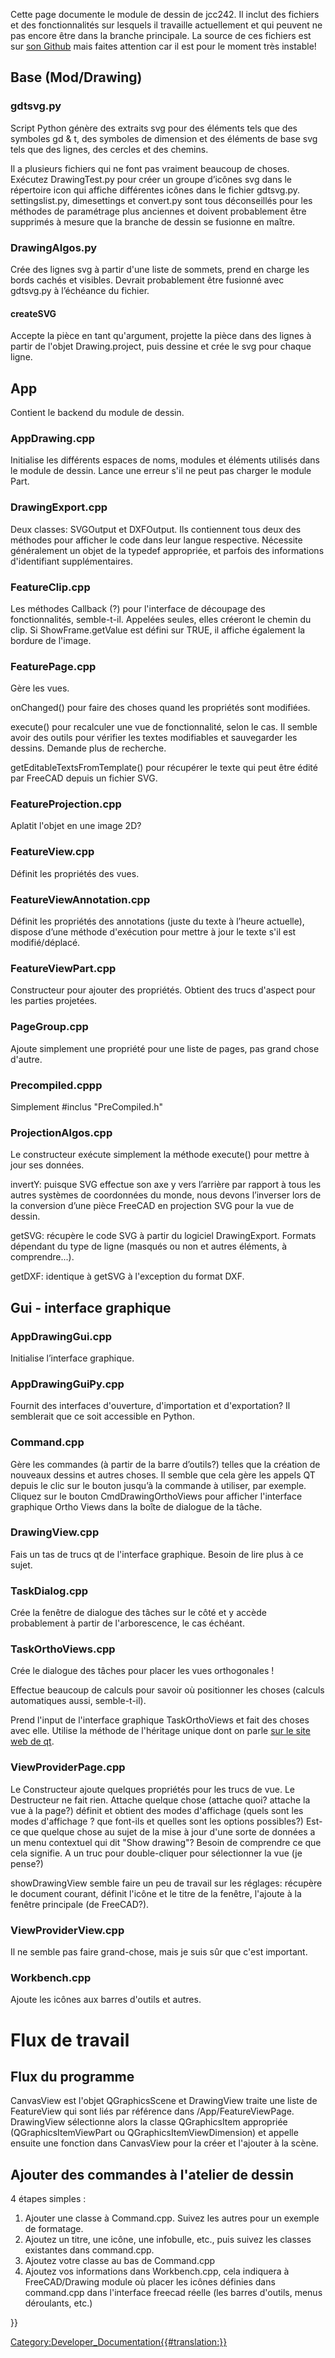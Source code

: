<languages/>
Cette page documente le module de dessin de jcc242. Il inclut des fichiers et des fonctionnalités sur lesquels il travaille actuellement et qui peuvent ne pas encore être dans la branche principale. La source de ces fichiers est sur [https://github.com/jcc242/FreeCAD son Github] mais faites attention car il est pour le moment très instable!

== Base (Mod/Drawing) ==

=== gdtsvg.py ===
Script Python génère des extraits svg pour des éléments tels que des symboles gd & t, des symboles de dimension et des éléments de base svg tels que des lignes, des cercles et des chemins.

Il a plusieurs fichiers qui ne font pas vraiment beaucoup de choses. Exécutez DrawingTest.py pour créer un groupe d’icônes svg dans le répertoire icon qui affiche différentes icônes dans le fichier gdtsvg.py. settingslist.py, dimesettings et convert.py sont tous déconseillés pour les méthodes de paramétrage plus anciennes et doivent probablement être supprimés à mesure que la branche de dessin se fusionne en maître. 

=== DrawingAlgos.py ===
Crée des lignes svg à partir d'une liste de sommets, prend en charge les bords cachés et visibles. Devrait probablement être fusionné avec gdtsvg.py à l’échéance du fichier.
 
==== createSVG ====
Accepte la pièce en tant qu'argument, projette la pièce dans des lignes à partir de l'objet Drawing.project, puis dessine et crée le svg pour chaque ligne.

== App ==
Contient le backend du module de dessin.

=== AppDrawing.cpp ===
Initialise les différents espaces de noms, modules et éléments utilisés dans le module de dessin. Lance une erreur s'il ne peut pas charger le module Part.

=== DrawingExport.cpp ===
Deux classes: SVGOutput et DXFOutput. Ils contiennent tous deux des méthodes pour afficher le code dans leur langue respective. Nécessite généralement un objet de la typedef appropriée, et parfois des informations d'identifiant supplémentaires.

=== FeatureClip.cpp ===
Les méthodes Callback (?) pour l'interface de découpage des fonctionnalités, semble-t-il. Appelées seules, elles créeront le chemin du clip. Si ShowFrame.getValue est défini sur TRUE, il affiche également la bordure de l'image.

=== FeaturePage.cpp ===
Gère les vues. 

onChanged() pour faire des choses quand les propriétés sont modifiées. 

execute() pour recalculer une vue de fonctionnalité, selon le cas. Il semble avoir des outils pour vérifier les textes modifiables et sauvegarder les dessins. Demande plus de recherche.

getEditableTextsFromTemplate() pour récupérer le texte qui peut être édité par FreeCAD depuis un fichier SVG.

=== FeatureProjection.cpp ===
Aplatit l'objet en une image 2D?

=== FeatureView.cpp ===
Définit les propriétés des vues.

=== FeatureViewAnnotation.cpp ===
Définit les propriétés des annotations (juste du texte à l’heure actuelle), dispose d’une méthode d'exécution pour mettre à jour le texte s'il est modifié/déplacé.

=== FeatureViewPart.cpp ===
Constructeur pour ajouter des propriétés. Obtient des trucs d'aspect pour les parties projetées.

=== PageGroup.cpp ===
Ajoute simplement une propriété pour une liste de pages, pas grand chose d'autre.

=== Precompiled.cppp ===
Simplement #inclus "PreCompiled.h"

=== ProjectionAlgos.cpp ===
Le constructeur exécute simplement la méthode execute() pour mettre à jour ses données.

invertY: puisque SVG effectue son axe y vers l’arrière par rapport à tous les autres systèmes de coordonnées du monde, nous devons l’inverser lors de la conversion d’une pièce FreeCAD en projection SVG pour la vue de dessin.

getSVG: récupère le code SVG à partir du logiciel DrawingExport. Formats dépendant du type de ligne (masqués ou non et autres éléments, à comprendre...).

getDXF: identique à getSVG à l'exception du format DXF.


<span id="Gui"></span>
== Gui - interface graphique ==

=== AppDrawingGui.cpp ===
Initialise l’interface graphique.

=== AppDrawingGuiPy.cpp ===
Fournit des interfaces d'ouverture, d'importation et d'exportation? Il semblerait que ce soit accessible en Python.

=== Command.cpp ===
Gère les commandes (à partir de la barre d’outils?) telles que la création de nouveaux dessins et autres choses. Il semble que cela gère les appels QT depuis le clic sur le bouton jusqu’à la commande à utiliser, par exemple. Cliquez sur le bouton CmdDrawingOrthoViews pour afficher l'interface graphique Ortho Views dans la boîte de dialogue de la tâche.

=== DrawingView.cpp ===
Fais un tas de trucs qt de l'interface graphique. Besoin de lire plus à ce sujet.

=== TaskDialog.cpp ===
Crée la fenêtre de dialogue des tâches sur le côté et y accède probablement à partir de l'arborescence, le cas échéant.

=== TaskOrthoViews.cpp ===
Crée le dialogue des tâches pour placer les vues orthogonales !

Effectue beaucoup de calculs pour savoir où positionner les choses (calculs automatiques aussi, semble-t-il).

Prend l'input de l'interface graphique TaskOrthoViews et fait des choses avec elle. Utilise la méthode de l'héritage unique dont on parle [http://doc.qt.digia.com/qt/designer-using-a-ui-file.html sur le site web de qt].

=== ViewProviderPage.cpp ===
Le Constructeur ajoute quelques propriétés pour les trucs de vue.
Le Destructeur ne fait rien.
Attache quelque chose (attache quoi? attache la vue à la page?) définit et obtient des modes d'affichage (quels sont les modes d'affichage ? que font-ils et quelles sont les options possibles?)
Est-ce que quelque chose au sujet de la mise à jour d'une sorte de données a un menu contextuel qui dit "Show drawing"? Besoin  de comprendre ce que cela signifie.
A un truc pour double-cliquer pour sélectionner la vue (je pense?)

showDrawingView semble faire un peu de travail sur les réglages: récupère le document courant, définit l'icône et le titre de la fenêtre, l'ajoute à la fenêtre principale (de FreeCAD?).

=== ViewProviderView.cpp ===
Il ne semble pas faire grand-chose, mais je suis sûr que c'est important.

=== Workbench.cpp ===
Ajoute les icônes aux barres d'outils et autres.

<span id="Workflow"></span>
= Flux de travail=

== Flux du programme ==
CanvasView est l'objet QGraphicsScene et DrawingView traite une liste de FeatureView qui sont liés par référence dans /App/FeatureViewPage. DrawingView sélectionne alors la classe QGraphicsItem appropriée (QGraphicsItemViewPart ou QGraphicsItemViewDimension) et appelle ensuite une fonction dans CanvasView pour la créer et l'ajouter à la scène.

== Ajouter des commandes à l'atelier de dessin ==
4 étapes simples :
# Ajouter une classe à Command.cpp. Suivez les autres pour un exemple de formatage.
# Ajoutez un titre, une icône, une infobulle, etc., puis suivez les classes existantes dans command.cpp.
# Ajoutez votre classe au bas de Command.cpp
# Ajoutez vos informations dans Workbench.cpp, cela indiquera à FreeCAD/Drawing module où placer les icônes définies dans command.cpp dans l'interface freecad réelle (les barres d'outils, menus déroulants, etc.)

[[Category:Developer_Documentation{{#translation:}}]]
{{Drawing Tools navi{{#translation:}}}}
{{clear}}